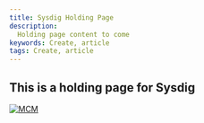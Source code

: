 ---
title: Sysdig Holding Page
description:
  Holding page content to come
keywords: Create, article
tags: Create, article
---

[//]: # (Change the name and date parameters in the following line for it to appear correctly on the site)

<ArticleDetails name="Mark Leftwich" lastUpdated="2020-08-11" readTimeMinutes="1" />

## This is a holding page for Sysdig



[![MCM](../../../images/SWAT_Header.gif)](https://ibmintegration.github.io/cp4mcm-swat-kb/)


